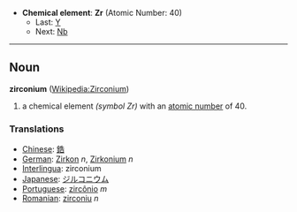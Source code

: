 *'''Chemical element''': '''Zr''' (Atomic Number: 40)
**Last: [[Yttrium|Y]]
**Next: [[Niobium|Nb]]
----
== Noun ==
'''zirconium''' ([[en:Zirconium|Wikipedia:Zirconium]])

# a chemical element ''(symbol Zr)'' with an [[atomic number]] of 40.

===Translations===
*[[Chinese]]: [[鋯]]
*[[German]]: [[Zirkon]] ''n'', [[Zirkonium]] ''n''
*[[Interlingua]]: zirconium
*[[Japanese]]: [[ジルコニウム]]
*[[Portuguese]]: [[zircônio]] ''m''
*[[Romanian]]: [[zirconiu]] ''n''